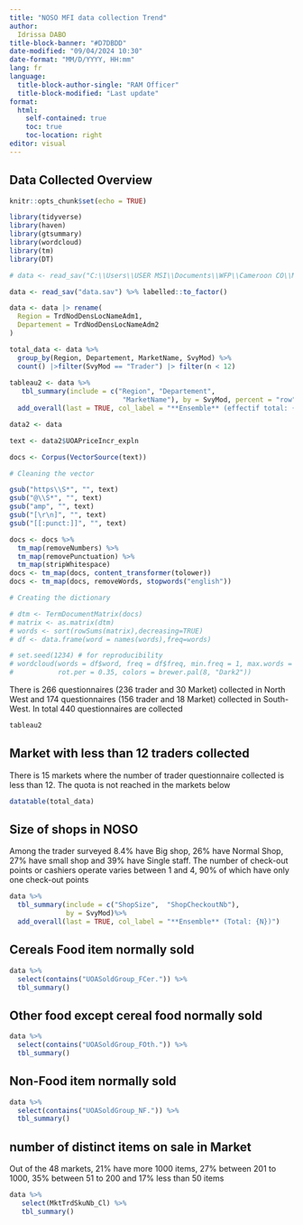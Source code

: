 ```yaml
---
title: "NOSO MFI data collection Trend"
author: 
  Idrissa DABO
title-block-banner: "#D7DBDD"
date-modified: "09/04/2024 10:30"
date-format: "MM/D/YYYY, HH:mm"
lang: fr
language: 
  title-block-author-single: "RAM Officer"
  title-block-modified: "Last update"
format: 
  html:
    self-contained: true
    toc: true
    toc-location: right
editor: visual
---
```


## Data Collected Overview


```r
knitr::opts_chunk$set(echo = TRUE)

library(tidyverse)
library(haven)
library(gtsummary)
library(wordcloud)
library(tm)
library(DT)

# data <- read_sav("C:\\Users\\USER MSI\\Documents\\WFP\\Cameroon CO\\Market Monitoring\\NOSO Mission\\Tendance/data.sav") %>% labelled::to_factor()

data <- read_sav("data.sav") %>% labelled::to_factor()

data <- data |> rename(
  Region = TrdNodDensLocNameAdm1,
  Departement = TrdNodDensLocNameAdm2
)

total_data <- data %>%
  group_by(Region, Departement, MarketName, SvyMod) %>%
  count() |>filter(SvyMod == "Trader") |> filter(n < 12)
 
tableau2 <- data %>%
   tbl_summary(include = c("Region", "Departement", 
                            "MarketName"), by = SvyMod, percent = "row")%>%
  add_overall(last = TRUE, col_label = "**Ensemble** (effectif total: {N})")

data2 <- data

text <- data2$UOAPriceIncr_expln

docs <- Corpus(VectorSource(text))

# Cleaning the vector

gsub("https\\S*", "", text)
gsub("@\\S*", "", text)
gsub("amp", "", text)
gsub("[\r\n]", "", text)
gsub("[[:punct:]]", "", text)

docs <- docs %>%
  tm_map(removeNumbers) %>%
  tm_map(removePunctuation) %>%
  tm_map(stripWhitespace)
docs <- tm_map(docs, content_transformer(tolower))
docs <- tm_map(docs, removeWords, stopwords("english"))

# Creating the dictionary

# dtm <- TermDocumentMatrix(docs) 
# matrix <- as.matrix(dtm) 
# words <- sort(rowSums(matrix),decreasing=TRUE) 
# df <- data.frame(word = names(words),freq=words)

# set.seed(1234) # for reproducibility 
# wordcloud(words = df$word, freq = df$freq, min.freq = 1, max.words = 200, random.order=FALSE, 
#           rot.per = 0.35, colors = brewer.pal(8, "Dark2"))

```



There is 266 questionnaires (236 trader and 30 Market)  collected in North West and 174 questionnaires (156 trader and 18 Market) collected in South-West. In total 440 questionnaires are collected
```r
tableau2
```

## Market with less than 12 traders collected
There is 15 markets where the number of trader questionnaire collected is less than 12. The quota is not reached in the markets below
```r
datatable(total_data)
```

## Size of shops in NOSO
 Among the trader  surveyed  8.4% have Big shop, 26% have Normal Shop, 27% have small shop and 39% have Single staff. The number of check-out points or cashiers operate varies between 1 and 4, 90% of which have only one check-out points

```r
data %>%
  tbl_summary(include = c("ShopSize",  "ShopCheckoutNb"), 
              by = SvyMod)%>%
  add_overall(last = TRUE, col_label = "**Ensemble** (Total: {N})")

```


## Cereals Food item normally sold
```r
data %>% 
  select(contains("UOASoldGroup_FCer.")) %>% 
  tbl_summary()
```

## Other food except cereal food normally sold
```r
data %>% 
  select(contains("UOASoldGroup_FOth.")) %>% 
  tbl_summary()
```

## Non-Food item normally sold
```r
data %>% 
  select(contains("UOASoldGroup_NF.")) %>% 
  tbl_summary()
```

## number of distinct items on sale in Market
Out of the 48 markets, 21% have more 1000 items, 27% between 201 to 1000, 35% between 51 to 200 and 17% less than 50 items
```r
data %>% 
   select(MktTrdSkuNb_Cl) %>%  
   tbl_summary()

```

